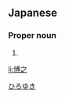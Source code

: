 ==Japanese==
{{ja-kanjitab|博|之}}

===Proper noun===
{{ja-pos|proper|ひろゆき}}

# {{given name|male|lang=ja}}

[[Category:Japanese male given names|ひろゆき]]

[[li:博之]]